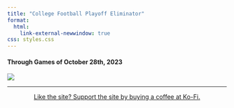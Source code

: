 ```yaml
---
title: "College Football Playoff Eliminator"
format: 
  html:
    link-external-newwindow: true
css: styles.css
---
```


#### Through Games of October 28th, 2023 {.test}

![](wk9.png)

------------------------------------------------------------------------

::: {style="text-align:center"}
<a href="https://ko-fi.com/stephenhill42026">Like the site? Support the site by buying a coffee at Ko-Fi.</a>
:::
